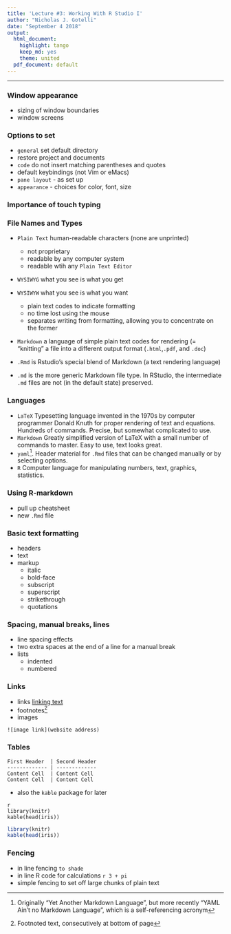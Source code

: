 ---
title: 'Lecture #3: Working With R Studio I'
author: "Nicholas J. Gotelli"
date: "September 4 2018"
output:
  html_document:
    highlight: tango
    keep_md: yes
    theme: united
  pdf_document: default
---

___

### Window appearance
- sizing of window boundaries
- window screens

### Options to set
- `general` set default directory
- restore project and documents
- `code` do not insert matching parentheses and quotes
- default keybindings (not Vim or eMacs)
- `pane layout` - as set up
- `appearance` - choices for color, font, size

### Importance of touch typing


### File Names and Types
- `Plain Text` human-readable characters (none are unprinted)
    - not proprietary
    - readable by any computer system
    - readable wtih any `Plain Text Editor`
- `WYSIWYG` what you see is what you get
- `WYSIWYW` what you see is what you want
    - plain text codes to indicate formatting
    - no time lost using the mouse
    - separates writing from formatting, allowing you to concentrate on the former
- `Markdown` a language of simple plain text codes for rendering (= "knitting" a file into a different output format (`.html`,`.pdf`, and `.doc`)

- `.Rmd` is Rstudio's special blend of Markdown (a text rendering language)
- `.md` is the more generic Markdown file type. In RStudio, the intermediate `.md` files are not (in the default state) preserved.

### Languages
- `LaTeX` Typesetting language invented in the 1970s by computer programmer Donald Knuth for proper rendering of text and equations. Hundreds of commands. Precise, but somewhat complicated to use.
- `Markdown` Greatly simplified version of LaTeX with a small number of commands to master. Easy to use, text looks great.
- `yaml`^[Originally "Yet Another Markdown Language", but more recently "YAML Ain't no Markdown Language", which is a self-referencing acronym]. Header material for `.Rmd` files that can be changed manually or by selecting options.
- `R` Computer language for manipulating numbers, text, graphics, statistics.

### Using R-markdown
- pull up cheatsheet
- new `.Rmd` file

### Basic text formatting
- headers
- text
- markup
    * italic
    * bold-face
    * subscript
    * superscript
    * strikethrough
    * quotations
    
### Spacing, manual breaks, lines
- line spacing effects
- two extra spaces at the end of a line for a manual break
- lists
    * indented
    * numbered
    
### Links  
- links [linking text](website address)
- footnotes^[Footnoted text, consecutively at bottom of page]
- images 
```
![image link](website address)
```

### Tables

```
First Header  | Second Header
------------- | -------------
Content Cell  | Content Cell
Content Cell  | Content Cell
```

- also the `kable` package for later
```
{r, echo=TRUE,results='asis'}
library(knitr)
kable(head(iris))
```

```{r, echo=TRUE, results='asis'}
library(knitr)
kable(head(iris))
```


### Fencing
- in line fencing `to shade`
- in line R code for calculations `r 3 + pi`
- simple fencing to set off large chunks of plain text

